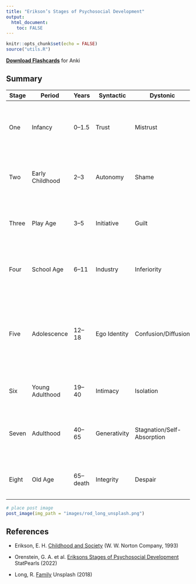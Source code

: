 ```yaml
---
title: "Erikson’s Stages of Psychosocial Development"
output:
  html_document:
    toc: FALSE
---
```


```r
knitr::opts_chunk$set(echo = FALSE)
source("utils.R")
```

**[Download Flashcards](flashcards/eriksons_stages.apkg)** for Anki

## Summary

| **Stage** | **Period** | **Years** | **Syntactic** | **Dystonic** | **Virtue** | **Maldevelopment** | **Example** |
| ----- | --------------- | ----------------- | ------------ | -------------------------- | ---------- | ------------------- | ---------------------------------------------------------------------------------------------------------------------------------------------- |
| One   | Infancy         | 0–1.5    | Trust        | Mistrust                   | Hope       | Withdrawal          | secure environment provided by the caregiver, with regular access to affection and food                                                        |
| Two   | Early Childhood | 2–3      | Autonomy     | Shame                      | Will       | Compulsion          | caregiver promotes self-sufficiency while maintaining a secure environment                                                                     |
| Three | Play Age        | 3–5      | Initiative   | Guilt                      | Purpose    | Inhibition          | caregiver encourages, supports, and guides the child's own initiatives and interests                                                           |
| Four  | School Age      | 6–11     | Industry     | Inferiority                | Competence | Inertia (Passivity) | reasonable expectations set in school and at home, with praise for their accomplishments                                                       |
| Five  | Adolescence     | 12–18    | Ego Identity | Confusion/Diffusion        | Fidelity   | Repudiation         | individual weighs out their previous experiences, societal expectations, and their aspirations in establishing values and "finding themselves" |
| Six   | Young Adulthood | 19–40    | Intimacy     | Isolation                  | Love       | Distantiation       | individual forms close friendships or long-term partnership                                                                                    |
| Seven | Adulthood       | 40–65    | Generativity | Stagnation/Self-Absorption | Care       | Rejectivity         | engagement with the next generation through parenting, coaching, or teaching                                                                   |
| Eight | Old Age         | 65–death | Integrity    | Despair                    | Wisdom     | Disdain             | contemplation and acknowledgment of personal life accomplishments                                                                              |

```r
# place post image
post_image(img_path = "images/rod_long_unsplash.png")
```

## References

* Erikson, E. H. <a href="https://www.google.com/books/edition/Childhood_and_Society/L-UrEpS3UbEC">Childhood and Society</a> (W. W. Norton Company, 1993)

* Orenstein, G. A. et al. <a href="http://www.ncbi.nlm.nih.gov/books/NBK556096/">Eriksons Stages of Psychosocial Development</a> StatPearls (2022)

* Long, R. <a href="https://unsplash.com/photos/y0OAmd_COUM">Family</a> Unsplash (2018)
